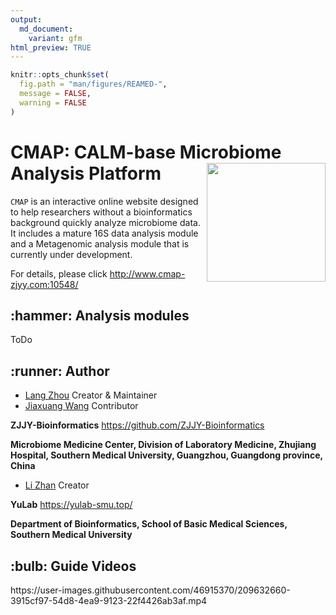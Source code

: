 ```yaml
---
output: 
  md_document:
    variant: gfm
html_preview: TRUE
---
```

<!-- README.md is generated from README.Rmd. Please edit that file -->

```r
knitr::opts_chunk$set(
  fig.path = "man/figures/REAMED-",
  message = FALSE,
  warning = FALSE
)
```
#  CMAP: CALM-base Microbiome Analysis Platform  <img src="www/logo_git.png" height="190" align="right" />

`CMAP` is an interactive online website designed to help researchers without a bioinformatics background quickly analyze microbiome data. It includes a mature 16S data analysis module and a Metagenomic analysis module that is currently under development.

For details, please click <http://www.cmap-zjyy.com:10548/>

##  :hammer: Analysis modules

ToDo

##  :runner: Author
- [Lang Zhou](https://github.com/nyzhoulang)  Creator & Maintainer
- [Jiaxuang Wang](https://github.com/wangjiaxuan666) Contributor

**ZJJY-Bioinformatics**  <https://github.com/ZJJY-Bioinformatics>

**Microbiome Medicine Center, Division of Laboratory Medicine, Zhujiang Hospital, Southern Medical University, Guangzhou, Guangdong province, China**

- [Li Zhan](https://github.com/SMUZhanLi)  Creator

**YuLab**  <https://yulab-smu.top/>

**Department of Bioinformatics, School of Basic Medical Sciences, Southern Medical University**


##  :bulb: Guide Videos

https://user-images.githubusercontent.com/46915370/209632660-3915cf97-54d8-4ea9-9123-22f4426ab3af.mp4
